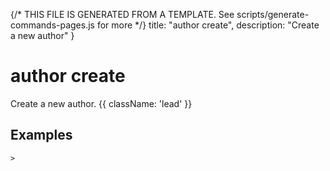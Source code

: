 {/* THIS FILE IS GENERATED FROM A TEMPLATE. See scripts/generate-commands-pages.js for more */}
    title: "author create",
    description: "Create a new author"
}

<div className='not-prose mb-5'>
    <Breadcrumbs pages={[
        { name: 'Commands', href: '/docs/commands', current: false },
        { name: 'author create', href: '/docs/commands/author-create', current: true },
    ]} />
</div>

# author create

Create a new author. {{ className: 'lead' }}



## Examples

<CodeGroup title="author create">


```text {{ title: 'console' }}
> 
```


</CodeGroup>
